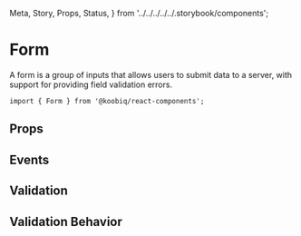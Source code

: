   Meta,
  Story,
  Props,
  Status,
} from '../../../../../.storybook/components';


<Meta of={Stories} />

# Form

<Status variant="experimental" />

A form is a group of inputs that allows users to submit data to a server, with support for providing field validation errors.

```tsx
import { Form } from '@koobiq/react-components';
```

## Props

<Props />

## Events

<Story of={Stories.Events} />

## Validation

<Story of={Stories.Validation} />

## Validation Behavior

<Story of={Stories.ValidationBehavior} />
